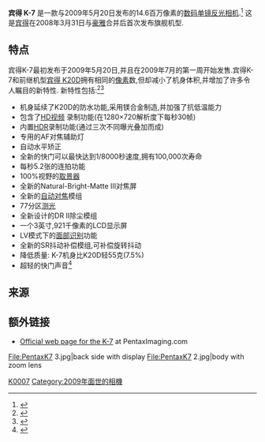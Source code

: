 {{noteTA
|1=zh-hans:宾得; zh-hk:賓得; zh-tw:賓得士
|2=zh-cn:数码单镜头反光相机;zh-hk:數碼單鏡反光相機;zh-tw:數位單眼相機;
}}
{{Infobox Digicam
| model   = [[宾得|宾得]] K-7
| image   = [[File:PentaxK7_1.jpg|300px]]
| caption  =  
| kind = [[数码单镜反光相机|数码单镜反光相机]]
| sensor = 带有色彩滤镜的[[APS-C|APS-C]] (1.54×) [[CMOS|CMOS]] [[有效像素|有效像素]]
| res = 14.6 megapixels
| lens = 可更换镜头的[[宾得_K_卡口|宾得 K<sub>AF2</sub> 卡口]]，适用于宾得的自动对焦镜头和SDM超声波对焦镜头;较旧的手动镜头以手动光圈环形式提供支援.
| shutterRange = 1/8000 秒 – 30 秒, 长时间曝光
| speedRange   = 自动感光度, 100, 200, 400, 800, 1600, 3200, 扩展: 6400
| metering     = [[镜后测光|TTL]] 测光模式可选:77分区测光,中央测光,点测光
| cont         = 每秒5.2张,至多40张JPEG或15张RAW
| rearLCD      = 3", 640×480 ([[VGA|VGA]])
| storage      = [[Secure_Digital_card|SD卡]], [[SDHC|SDHC卡]]
| emode        = 超级程式, 超级手动, 感光度先决, 快门先决, 光圈先决, 快门和光圈先决, 手动, 长时间曝光, 绿色(自动)模式
| flash        = Onboard pop-up flash with high-speed sync, P-TTL external flashes via hotshoe, [[PC_socket|PC socket]] external flash, 1/180 sec [[X-sync|X-sync]] speed
| battery      = 可更换的D-LI90[[锂电池|锂电池]],可选的[[AC变压器组|AC变压器组]]
| viewfinder   = [[五棱镜|五棱镜]], 几近100%, 0.92x放大率
| weight       = 670 [[克|克]] (仅机身), 750 克 (带电池)
}}

'''宾得 K-7''' 是一款与2009年5月20日发布的14.6百万像素的[[数码单镜反光相机|数码单镜反光相机]].<ref name="dpr_preview">{{cite web|url=http://www.dpreview.com/previews/pentaxk7|title=Pentax K-7 Hands-on Preview|publisher=[[DPReview|DPReview]]|date=2009-05-20|accessdate=2009-05-20|author=Richard Butler|archive-date=2012-02-15|archive-url=https://web.archive.org/web/20120215222128/http://www.dpreview.com/previews/pentaxk7/|dead-url=no}}</ref>  这是[[宾得|宾得]]在2008年3月31日与[[豪雅_(日本)|豪雅]]合并后首次发布旗舰机型.

== 特点 ==

宾得K-7最初发布于2009年5月20日,并且在2009年7月的第一周开始发售.宾得K-7和前继机型[[宾得_K20D|宾得 K20D]]拥有相同的[[像素|像素]]数,但却减小了机身体积,并增加了许多令人瞩目的新特性. 新特性包括:<ref>{{cite web|url=http://www.dpreview.com/previews/pentaxk7/|title=Preview on dpreview.com|access-date=2010-09-24|archive-date=2012-02-15|archive-url=https://web.archive.org/web/20120215222128/http://www.dpreview.com/previews/pentaxk7/|dead-url=no}}</ref><ref>{{cite web|url=http://www.pentaximaging.com/slr/k-7|title=Official Pentax Imaging Web Site K-7 Highlights|access-date=2010-09-24|archive-url=https://web.archive.org/web/20101005031916/http://www.pentaximaging.com/slr/K-7|archive-date=2010-10-05|dead-url=yes}}</ref>

* 机身延续了K20D的防水功能,采用镁合金制造,并加强了抗低温能力
* 包含了[[HD视频|HD视频]] 录制功能(在1280×720解析度下每秒30帧)
* 内置[[高动态范围成像|HDR]]录制功能(通过三次不同曝光叠加而成)
* 专用的AF对焦辅助灯
* 自动水平矫正
* 全新的快门可以最快达到1/8000秒速度,拥有100,000次寿命
* 每秒5.2张的连拍功能
* 100%视野的[[取景器|取景器]]
* 全新的Natural-Bright-Matte III对焦屏
* 全新的[[自动对焦|自动对焦]]模组
* 77分区[[测光|测光]]
* 全新设计的DR II除尘模组
* 一个3英寸,921千像素的LCD显示屏
* LV模式下的[[面部识别|面部识别]]功能
* 全新的SR抖动补偿模组,可补偿旋转抖动
* 降低质量: K-7机身比K20D轻55克(7.5%)
* 超轻的快门声音<ref>{{cite web|url=http://theonlinephotographer.typepad.com/the_online_photographer/2009/05/new-pentax-flagship-the-k7.html|title=New Pentax Flagship, the K-7 (an early user review)|author=Mike Johnston|date=2009-05-20|accessdate=2009-05-20|archive-date=2013-06-29|archive-url=https://www.webcitation.org/6Hk5GdSSn?url=http://theonlinephotographer.typepad.com/the_online_photographer/2009/05/new-pentax-flagship-the-k7.html|dead-url=no}}</ref>

==来源==
{{Reflist}}

==额外链接==
{{commonscat-inline|Pentax K-7}}
* [https://web.archive.org/web/20101205131815/http://www.pentaximaging.com/slr/K-7/ Official web page for the K-7] at PentaxImaging.com


<gallery>
File:PentaxK7 3.jpg|back side with display
File:PentaxK7 2.jpg|body with zoom lens
</gallery>

{{Portal|摄影|宾得}}
{{Pentax DSLR Cameras}}
{{DSLR cameras with movie mode}}

[[Category:宾得数码单镜反光相机|K0007]]
[[Category:2009年面世的相機|Category:2009年面世的相機]]